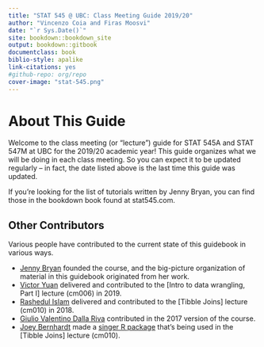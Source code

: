 ```yaml
---
title: "STAT 545 @ UBC: Class Meeting Guide 2019/20"
author: "Vincenzo Coia and Firas Moosvi"
date: "`r Sys.Date()`"
site: bookdown::bookdown_site
output: bookdown::gitbook
documentclass: book
biblio-style: apalike
link-citations: yes
#github-repo: org/repo
cover-image: "stat-545.png"
---
```


# About This Guide {-}

Welcome to the class meeting (or "lecture") guide for STAT 545A and STAT 547M at UBC for the 2019/20 academic year! This guide organizes what we will be doing in each class meeting. So you can expect it to be updated regularly -- in fact, the date listed above is the last time this guide was updated. 

If you're looking for the list of tutorials written by Jenny Bryan, you can find those in the bookdown book found at stat545.com.


## Other Contributors {-}

Various people have contributed to the current state of this guidebook in various ways.

- [Jenny Bryan](https://jennybryan.org/) founded the course, and the big-picture organization of material in this guidebook originated from her work.
- [Victor Yuan](https://twitter.com/victor2wy) delivered and contributed to the [Intro to data wrangling, Part I] lecture (cm006) in 2019.
- [Rashedul Islam](https://www.linkedin.com/in/rashedul-islam-12170432/) delivered and contributed to the [Tibble Joins] lecture (cm010) in 2018.
- [Giulio Valentino Dalla Riva](https://www.gvdallariva.net/) contributed in the 2017 version of the course.
- [Joey Bernhardt](https://www.zoology.ubc.ca/~jbernhar/home/) made a [singer R package](https://github.com/JoeyBernhardt/singer/) that's being used in the [Tibble Joins] lecture (cm010).